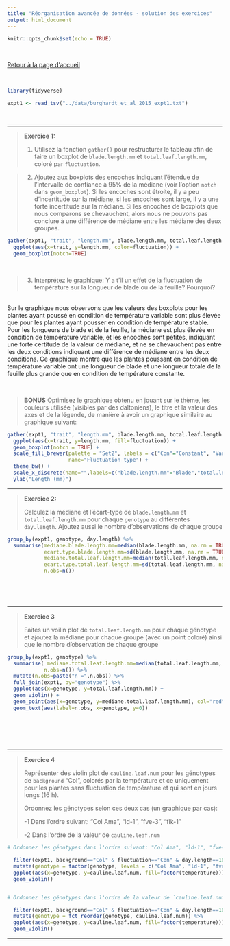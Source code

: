 ```yaml
---
title: "Réorganisation avancée de données - solution des exercices"
output: html_document
---
```


```r
knitr::opts_chunk$set(echo = TRUE)
```
<br>

[Retour à la page d'accueil](https://scortijo.github.io/2022_L3_R/)

<br>

```r

library(tidyverse)

expt1 <- read_tsv("../data/burghardt_et_al_2015_expt1.txt")
```

<br>

******

> **Exercice 1:** 
> 
> 1. Utilisez la fonction `gather()` pour restructurer le tableau afin de faire un boxplot de `blade.length.mm` et `total.leaf.length.mm`, coloré par  `fluctuation`.

> 2. Ajoutez aux boxplots des encoches indiquant l'étendue de l'intervalle de confiance à 95% de la médiane (voir l'option `notch` dans `geom_boxplot`). Si les encoches sont étroite, il y a peu d'incertitude sur la médiane, si les encoches sont large, il y a une forte incertitude sur la médiane. Si les encoches de boxplots que nous comparons se chevauchent, alors nous ne pouvons pas conclure à une différence de médiane entre les médiane des deux groupes.  





```r

gather(expt1, "trait", "length.mm", blade.length.mm, total.leaf.length.mm) %>% 
  ggplot(aes(x=trait, y=length.mm, color=fluctuation)) +
  geom_boxplot(notch=TRUE)

```

<br>

> 3. Interprétez le graphique: Y a t'il un effet de la fluctuation de température sur la longueur de blade ou de la feuille? Pourquoi?

<br>
Sur le graphique nous observons que les valeurs des boxplots pour les plantes ayant poussé en condition de température variable sont plus élevée que pour les plantes ayant pousser en condition de température stable. Pour les longueurs de blade et de la feuille, la médiane est plus élevée en condition de température variable, et les encoches sont petites, indiquant une forte certitude de la valeur de médiane, et ne se chevauchent pas entre les deux conditions indiquant une différence de médiane entre les deux conditions. 
Ce graphique montre que les plantes poussant en condition de température variable ont une longueur de blade et une longueur totale de la feuille plus grande que en condition de température constante.

<br>

> **BONUS**
> Optimisez le graphique obtenu en jouant sur le thème, les couleurs utilisée (visibles par des daltoniens), le titre et la valeur des axes et de la légende, de manière à avoir un graphique similaire au graphique suivant:
>


```r

gather(expt1, "trait", "length.mm", blade.length.mm, total.leaf.length.mm) %>% 
  ggplot(aes(x=trait, y=length.mm, fill=fluctuation)) +
  geom_boxplot(notch = TRUE) +
  scale_fill_brewer(palette = "Set2", labels = c("Con"="Constant", "Var"="Variable"), 
                    name="Fluctuation type") +
  theme_bw() +
  scale_x_discrete(name="",labels=c("blade.length.mm"="Blade","total.leaf.length.mm"="Total leaf")) +
  ylab("Length (mm)")

```


******

> **Exercice 2:**
>
> Calculez la médiane et l'écart-type de `blade.length.mm` et `total.leaf.length.mm` pour chaque `genotype` au différentes `day.length`. Ajoutez aussi le nombre d'observations de chaque groupe 
>
>


```r

group_by(expt1, genotype, day.length) %>% 
  summarise(mediane.blade.length.mm=median(blade.length.mm, na.rm = TRUE),
            ecart.type.blade.length.mm=sd(blade.length.mm, na.rm = TRUE),
            mediane.total.leaf.length.mm=median(total.leaf.length.mm, na.rm = TRUE),
            ecart.type.total.leaf.length.mm=sd(total.leaf.length.mm, na.rm = TRUE),
            n.obs=n())
  
  

```


<br>

******


> **Exercice 3**
>
> Faites un voilin plot de `total.leaf.length.mm` pour chaque génotype et ajoutez la médiane pour chaque groupe (avec un point coloré) ainsi que le nombre d'observation de chaque groupe
>
>

```r

group_by(expt1, genotype) %>% 
  summarise( mediane.total.leaf.length.mm=median(total.leaf.length.mm, na.rm = TRUE),
            n.obs=n()) %>% 
  mutate(n.obs=paste("n =",n.obs)) %>% 
  full_join(expt1, by="genotype") %>%
  ggplot(aes(x=genotype, y=total.leaf.length.mm)) +
  geom_violin() +
  geom_point(aes(x=genotype, y=mediane.total.leaf.length.mm), col="red") +
  geom_text(aes(label=n.obs, x=genotype, y=0))
  
  
  

```

<br>

******



> **Exercice 4**
>
> Représenter des violin plot de `cauline.leaf.num` pour les génotypes de `background` "Col", colorés par la température et ce uniquement pour les plantes sans fluctuation de température et qui sont en jours longs (16 h). 
>
> Ordonnez les génotypes selon ces deux cas (un graphique par cas):
>
> -1 Dans l'ordre suivant: "Col Ama", "ld-1", "fve-3", "flk-1"
>
> -2 Dans l'ordre de la valeur de `cauline.leaf.num`





```r

# Ordonnez les génotypes dans l'ordre suivant: "Col Ama", "ld-1", "fve-3", "flk-1"

  filter(expt1, background=="Col" & fluctuation=="Con" & day.length==16) %>% 
  mutate(genotype = factor(genotype, levels = c("Col Ama", "ld-1", "fve-3", "flk-1"))) %>% 
  ggplot(aes(x=genotype, y=cauline.leaf.num, fill=factor(temperature))) +
  geom_violin()


# Ordonnez les génotypes dans l'ordre de la valeur de `cauline.leaf.num`

  filter(expt1, background=="Col" & fluctuation=="Con" & day.length==16) %>% 
  mutate(genotype = fct_reorder(genotype, cauline.leaf.num)) %>% 
  ggplot(aes(x=genotype, y=cauline.leaf.num, fill=factor(temperature))) +
  geom_violin()

```


******


